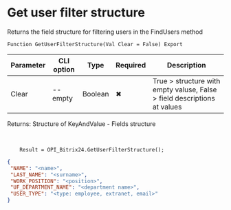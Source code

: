 ﻿---
sidebar_position: 8
---


# Get user filter structure
 Returns the field structure for filtering users in the FindUsers method



`Function GetUserFilterStructure(Val Clear = False) Export`

  | Parameter | CLI option | Type | Required | Description |
  |-|-|-|-|-|
  | Clear | --empty | Boolean | &#x2716; | True > structure with empty valuse, False > field descriptions at values |

  
  Returns:  Structure of KeyAndValue - Fields structure

<br/>




```bsl title="1C:Enterprise/OneScript code example"
    Result = OPI_Bitrix24.GetUserFilterStructure();
```
 



```json title="Result"
{
 "NAME": "<name>",
 "LAST_NAME": "<surname>",
 "WORK_POSITION": "<position>",
 "UF_DEPARTMENT_NAME": "<department name>",
 "USER_TYPE": "<type: employee, extranet, email>"
}
```

